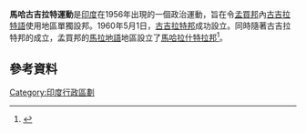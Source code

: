 {{Expand language|1=en|time=2021-01-12T10:45:07+00:00}}
'''馬哈古吉拉特運動'''是[[印度|印度]]在1956年出現的一個政治運動，旨在令[[孟買邦|孟買邦]]內[[古吉拉特語|古吉拉特語]]使用地區單獨設邦。1960年5月1日，[[古吉拉特邦|古吉拉特邦]]成功設立。同時隨著古吉拉特邦的成立，孟買邦的[[馬拉地語|馬拉地語]]地區設立了[[馬哈拉什特拉邦|馬哈拉什特拉邦]]<ref name="dna">{{cite news | url=http://www.dnaindia.com/india/slideshow_revolution-in-gujarats-blood_1684431-4#top | title=Revolution in Gujarat's blood | newspaper=DNA | date=4 May 2012 | access-date=25 November 2012 | last=Desai | first=Jitendra }}</ref>。
==參考資料==
{{reflist}}
[[Category:印度行政區劃|Category:印度行政區劃]]